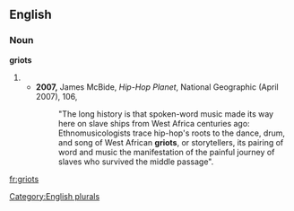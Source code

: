 ==English==

===Noun===
'''griots'''

# {{plural of|[[griot]]}}
#* '''2007,''' James McBide, ''Hip-Hop Planet'', National Geographic (April 2007), 106,
#*: "The long history is that spoken-word music made its way here on slave ships from West Africa centuries ago:  Ethnomusicologists trace hip-hop's roots to the dance, drum, and song of West African '''griots''', or storytellers, its pairing of word and music the manifestation of the painful journey of slaves who survived the middle passage".

[[Category:English plurals]]

[[fr:griots]]
